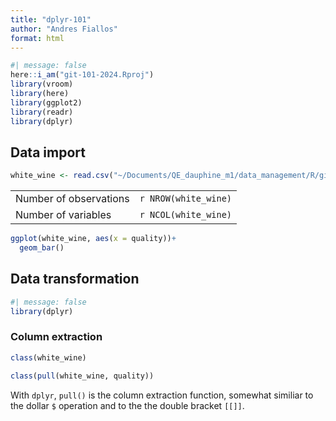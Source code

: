 ```yaml
---
title: "dplyr-101"
author: "Andres Fiallos"
format: html
---
```



```r
#| message: false
here::i_am("git-101-2024.Rproj")
library(vroom)
library(here)
library(ggplot2)
library(readr)
library(dplyr)
```
## Data import

```r
white_wine <- read.csv("~/Documents/QE_dauphine_m1/data_management/R/git-101-2024/white_wine.csv", sep=";")
```



|     |     |
|-----|-----|
|  Number of observations   |  `r NROW(white_wine)`   |
|  Number of variables   |  `r NCOL(white_wine)`   |

```r
ggplot(white_wine, aes(x = quality))+
  geom_bar()
```



## Data transformation

```r
#| message: false
library(dplyr)


```

### Column extraction

```r
class(white_wine)

class(pull(white_wine, quality))
```

With `dplyr`, `pull()` is the column extraction function, somewhat similiar to the dollar `$` operation and to the the double bracket `[[]]`.
